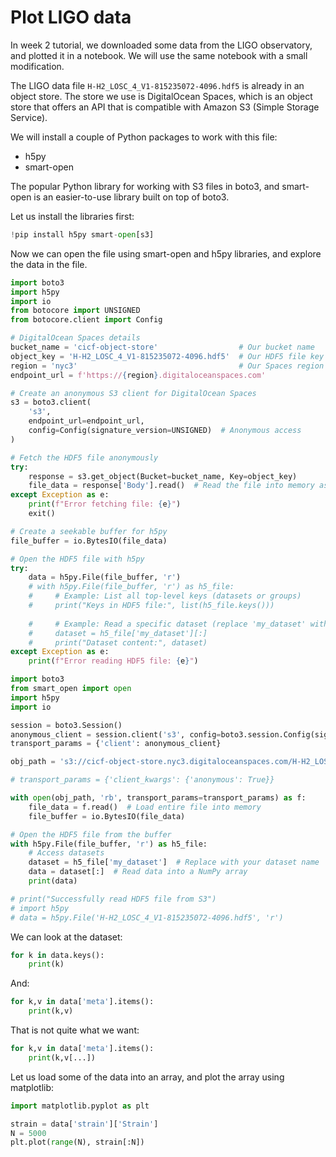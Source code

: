 # Plot LIGO data

In week 2 tutorial, we downloaded some data from the LIGO
observatory, and plotted it in a notebook.  We will use the same
notebook with a small modification.

The LIGO data file `H-H2_LOSC_4_V1-815235072-4096.hdf5` is already in
an object store.  The store we use is DigitalOcean Spaces, which is an
object store that offers an API that is compatible with Amazon S3
(Simple Storage Service).

We will install a couple of Python packages to work with this file:

- h5py
- smart-open

The popular Python library for working with S3 files in boto3, and
smart-open is an easier-to-use library built on top of boto3.

Let us install the libraries first:

```python
!pip install h5py smart-open[s3]
```

Now we can open the file using smart-open and h5py libraries, and
explore the data in the file.

```python
import boto3
import h5py
import io
from botocore import UNSIGNED
from botocore.client import Config

# DigitalOcean Spaces details
bucket_name = 'cicf-object-store'                  # Our bucket name
object_key = 'H-H2_LOSC_4_V1-815235072-4096.hdf5'  # Our HDF5 file key
region = 'nyc3'                                    # Our Spaces region
endpoint_url = f'https://{region}.digitaloceanspaces.com'

# Create an anonymous S3 client for DigitalOcean Spaces
s3 = boto3.client(
    's3',
    endpoint_url=endpoint_url,
    config=Config(signature_version=UNSIGNED)  # Anonymous access
)

# Fetch the HDF5 file anonymously
try:
    response = s3.get_object(Bucket=bucket_name, Key=object_key)
    file_data = response['Body'].read()  # Read the file into memory as bytes
except Exception as e:
    print(f"Error fetching file: {e}")
    exit()

# Create a seekable buffer for h5py
file_buffer = io.BytesIO(file_data)

# Open the HDF5 file with h5py
try:
    data = h5py.File(file_buffer, 'r')
    # with h5py.File(file_buffer, 'r') as h5_file:
    #     # Example: List all top-level keys (datasets or groups)
    #     print("Keys in HDF5 file:", list(h5_file.keys()))
        
    #     # Example: Read a specific dataset (replace 'my_dataset' with actual name)
    #     dataset = h5_file['my_dataset'][:]
    #     print("Dataset content:", dataset)
except Exception as e:
    print(f"Error reading HDF5 file: {e}")
```

```python
import boto3
from smart_open import open
import h5py
import io

session = boto3.Session()
anonymous_client = session.client('s3', config=boto3.session.Config(signature_version=boto3.session.UNSIGNED))
transport_params = {'client': anonymous_client}

obj_path = 's3://cicf-object-store.nyc3.digitaloceanspaces.com/H-H2_LOSC_4_V1-815235072-4096.hdf5'

# transport_params = {'client_kwargs': {'anonymous': True}}

with open(obj_path, 'rb', transport_params=transport_params) as f:
    file_data = f.read()  # Load entire file into memory
    file_buffer = io.BytesIO(file_data)

# Open the HDF5 file from the buffer
with h5py.File(file_buffer, 'r') as h5_file:
    # Access datasets
    dataset = h5_file['my_dataset']  # Replace with your dataset name
    data = dataset[:]  # Read data into a NumPy array
    print(data)

# print("Successfully read HDF5 file from S3")    
# import h5py
# data = h5py.File('H-H2_LOSC_4_V1-815235072-4096.hdf5', 'r')
```

We can look at the dataset:

```python
for k in data.keys():
    print(k)
```

And:

```python
for k,v in data['meta'].items():
    print(k,v)
```

That is not quite what we want:

```python
for k,v in data['meta'].items():
    print(k,v[...])
```

Let us load some of the data into an array, and plot the array using
matplotlib:

```python
import matplotlib.pyplot as plt

strain = data['strain']['Strain']
N = 5000
plt.plot(range(N), strain[:N])
```

